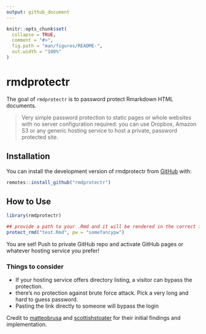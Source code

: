 ```yaml
---
output: github_document
---
```


<!-- README.md is generated from README.Rmd. Please edit that file -->

```r
knitr::opts_chunk$set(
  collapse = TRUE,
  comment = "#>",
  fig.path = "man/figures/README-",
  out.width = "100%"
)
```

# rmdprotectr

<!-- badges: start -->
<!-- badges: end -->

The goal of `rmdprotectr` is to password protect Rmarkdown HTML documents.

> Very simple password protection to static pages or whole websites with no server configuration required: you can use Dropbox, Amazon S3 or any generic hosting service to host a private, password protected site.

## Installation

You can install the development version of rmdprotectr from [GitHub](https://github.com/favstats/rmdprotectr) with:

```r
remotes::install_github("rmdprotectr")
```

## How to Use


```r
library(rmdprotectr)

## provide a path to your .Rmd and it will be rendered in the correct folder
protect_rmd("test.Rmd", pw = "somefancypw")

```

You are set! Push to private GitHub repo and activate GitHub pages or whatever hosting service you prefer!

### Things to consider 

- If your hosting service offers directory listing, a visitor can bypass the protection.
- there's no protection against brute force attack. Pick a very long and hard to guess password.
- Pasting the link directly to someone will bypass the login

Credit to [matteobrusa](https://github.com/matteobrusa/Password-protection-for-static-pages) and [scottishstoater](https://github.com/scottishstoater/protected-github-pages) for their initial findings and implementation.
